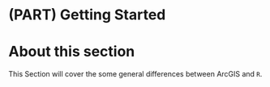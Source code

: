 # (PART) Getting Started {-}

# About this section {-}

This Section will cover the some general differences between ArcGIS and `R`. 